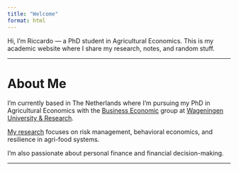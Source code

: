 ```yaml
---
title: "Welcome"
format: html
---
```


Hi, I'm Riccardo --- a PhD student in Agricultural Economics. This is my academic website where I share my research, notes, and random stuff.

------------------------------------------------------------------------

# About Me

I'm currently based in The Netherlands where I'm pursuing my PhD in Agricultural Economics with the [Business Economic](https://www.wur.nl/en/research-results/chair-groups/social-sciences/business-economics-group.htm) group at [Wageningen University & Research](https://www.wur.nl/en). 

[My research](research.html) focuses on risk management, behavioral economics, and resilience in agri-food systems. 

I'm also passionate about personal finance and financial decision-making.

------------------------------------------------------------------------





